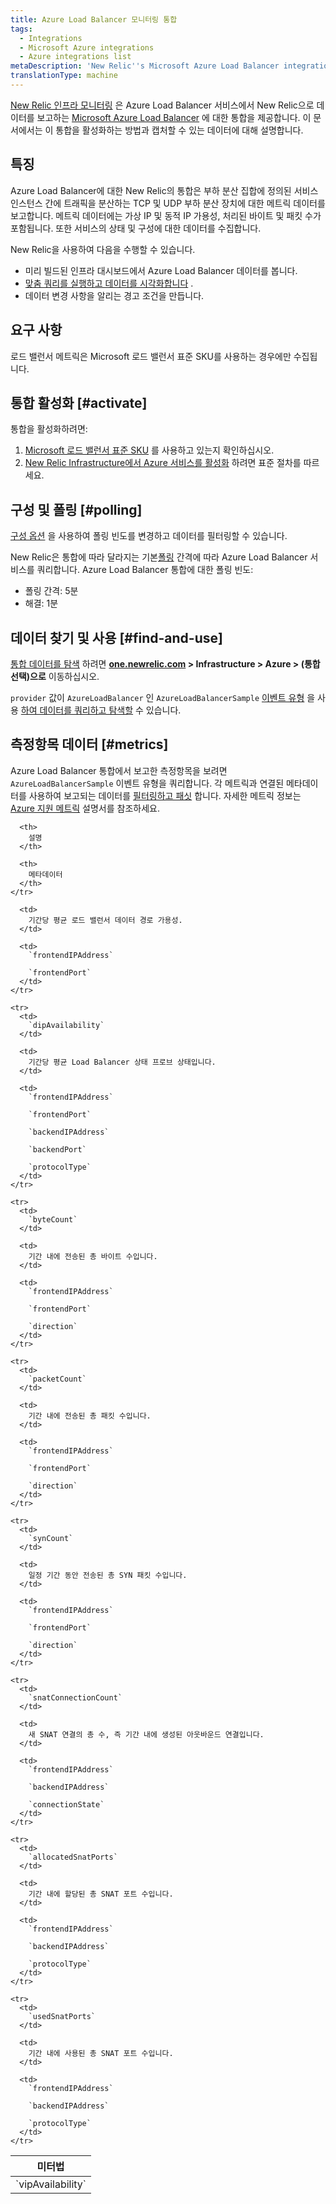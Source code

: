 ```yaml
---
title: Azure Load Balancer 모니터링 통합
tags:
  - Integrations
  - Microsoft Azure integrations
  - Azure integrations list
metaDescription: 'New Relic''s Microsoft Azure Load Balancer integration: what data it reports, and how to enable it.'
translationType: machine
---
```


[New Relic 인프라 모니터링](/docs/infrastructure) 은 Azure Load Balancer 서비스에서 New Relic으로 데이터를 보고하는 [Microsoft Azure Load Balancer](https://docs.microsoft.com/en-us/azure/load-balancer/) 에 대한 통합을 제공합니다. 이 문서에서는 이 통합을 활성화하는 방법과 캡처할 수 있는 데이터에 대해 설명합니다.

## 특징

Azure Load Balancer에 대한 New Relic의 통합은 부하 분산 집합에 정의된 서비스 인스턴스 간에 트래픽을 분산하는 TCP 및 UDP 부하 분산 장치에 대한 메트릭 데이터를 보고합니다. 메트릭 데이터에는 가상 IP 및 동적 IP 가용성, 처리된 바이트 및 패킷 수가 포함됩니다. 또한 서비스의 상태 및 구성에 대한 데이터를 수집합니다.

New Relic을 사용하여 다음을 수행할 수 있습니다.

* 미리 빌드된 인프라 대시보드에서 Azure Load Balancer 데이터를 봅니다.
* [맞춤 쿼리를 실행하고 데이터를 시각화합니다](/docs/using-new-relic/data/understand-data/query-new-relic-data) .
* 데이터 변경 사항을 알리는 경고 조건을 만듭니다.

## 요구 사항

로드 밸런서 메트릭은 Microsoft 로드 밸런서 표준 SKU를 사용하는 경우에만 수집됩니다.

## 통합 활성화 [#activate]

통합을 활성화하려면:

1. [Microsoft 로드 밸런서 표준 SKU](#requirements) 를 사용하고 있는지 확인하십시오.
2. [New Relic Infrastructure에서 Azure 서비스를 활성화](/docs/infrastructure/microsoft-azure-integrations/getting-started/activate-azure-integrations) 하려면 표준 절차를 따르세요.

## 구성 및 폴링 [#polling]

[구성 옵션](/docs/integrations/new-relic-integrations/getting-started/configure-polling-frequency-data-collection-cloud-integrations) 을 사용하여 폴링 빈도를 변경하고 데이터를 필터링할 수 있습니다.

New Relic은 통합에 따라 달라지는 기본[폴링](/docs/integrations/microsoft-azure-integrations/getting-started/azure-integration-polling) 간격에 따라 Azure Load Balancer 서비스를 쿼리합니다. Azure Load Balancer 통합에 대한 폴링 빈도:

* 폴링 간격: 5분
* 해결: 1분

## 데이터 찾기 및 사용 [#find-and-use]

[통합 데이터를 탐색](/docs/infrastructure/integrations/find-use-infrastructure-integration-data) 하려면 **[one.newrelic.com](https://one.newrelic.com) > Infrastructure > Azure > (통합 선택)으로** 이동하십시오.

`provider` 값이 `AzureLoadBalancer` 인 `AzureLoadBalancerSample` [이벤트 유형](/docs/data-apis/understand-data/new-relic-data-types/#event-data) 을 사용 [하여 데이터를 쿼리하고 탐색할](/docs/using-new-relic/data/understand-data/query-new-relic-data) 수 있습니다.

## 측정항목 데이터 [#metrics]

Azure Load Balancer 통합에서 보고한 측정항목을 보려면 `AzureLoadBalancerSample` 이벤트 유형을 쿼리합니다. 각 메트릭과 연결된 메타데이터를 사용하여 보고되는 데이터를 [필터링하고 패싯](/docs/infrastructure/integrations-getting-started/getting-started/understand-integration-data-data-types#metric) 합니다. 자세한 메트릭 정보는 [Azure 지원 메트릭](https://docs.microsoft.com/en-us/azure/azure-monitor/platform/metrics-supported#microsoftnetworkloadbalancers) 설명서를 참조하세요.

<table>
  <thead>
    <tr>
      <th style={{ width: "250px" }}>
        미터법
      </th>

      <th>
        설명
      </th>

      <th>
        메타데이터
      </th>
    </tr>
  </thead>

  <tbody>
    <tr>
      <td>
        `vipAvailability`
      </td>

      <td>
        기간당 평균 로드 밸런서 데이터 경로 가용성.
      </td>

      <td>
        `frontendIPAddress`

        `frontendPort`
      </td>
    </tr>

    <tr>
      <td>
        `dipAvailability`
      </td>

      <td>
        기간당 평균 Load Balancer 상태 프로브 상태입니다.
      </td>

      <td>
        `frontendIPAddress`

        `frontendPort`

        `backendIPAddress`

        `backendPort`

        `protocolType`
      </td>
    </tr>

    <tr>
      <td>
        `byteCount`
      </td>

      <td>
        기간 내에 전송된 총 바이트 수입니다.
      </td>

      <td>
        `frontendIPAddress`

        `frontendPort`

        `direction`
      </td>
    </tr>

    <tr>
      <td>
        `packetCount`
      </td>

      <td>
        기간 내에 전송된 총 패킷 수입니다.
      </td>

      <td>
        `frontendIPAddress`

        `frontendPort`

        `direction`
      </td>
    </tr>

    <tr>
      <td>
        `synCount`
      </td>

      <td>
        일정 기간 동안 전송된 총 SYN 패킷 수입니다.
      </td>

      <td>
        `frontendIPAddress`

        `frontendPort`

        `direction`
      </td>
    </tr>

    <tr>
      <td>
        `snatConnectionCount`
      </td>

      <td>
        새 SNAT 연결의 총 수, 즉 기간 내에 생성된 아웃바운드 연결입니다.
      </td>

      <td>
        `frontendIPAddress`

        `backendIPAddress`

        `connectionState`
      </td>
    </tr>

    <tr>
      <td>
        `allocatedSnatPorts`
      </td>

      <td>
        기간 내에 할당된 총 SNAT 포트 수입니다.
      </td>

      <td>
        `frontendIPAddress`

        `backendIPAddress`

        `protocolType`
      </td>
    </tr>

    <tr>
      <td>
        `usedSnatPorts`
      </td>

      <td>
        기간 내에 사용된 총 SNAT 포트 수입니다.
      </td>

      <td>
        `frontendIPAddress`

        `backendIPAddress`

        `protocolType`
      </td>
    </tr>
  </tbody>
</table>